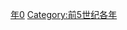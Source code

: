 {{Catnav|頁面分類|历史|歷史時代|年|前5世纪各年}}
{{Commons category|470 BC}}

[[Category:前470年代|年0]]
[[Category:前5世纪各年|Category:前5世纪各年]]